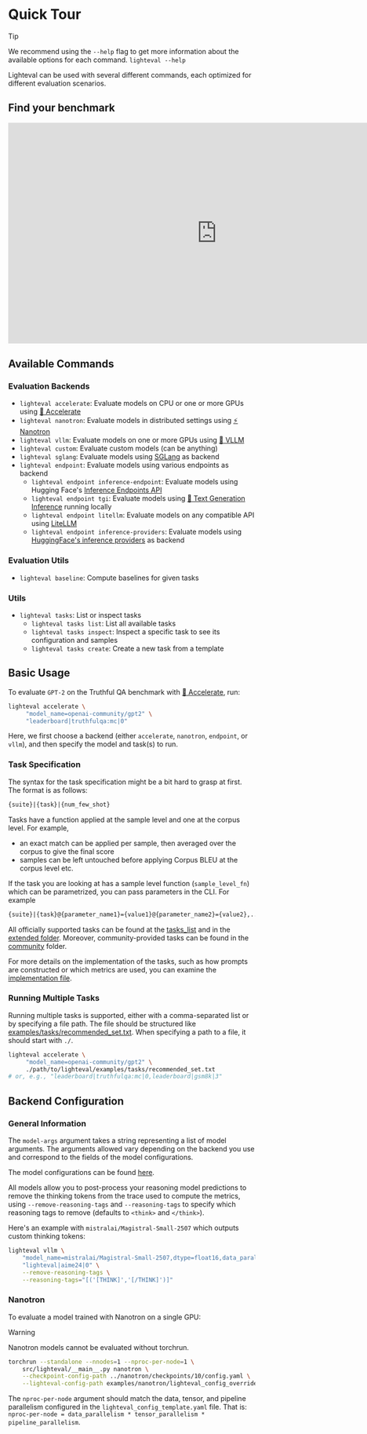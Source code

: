 # Quick Tour

> [!TIP]
> We recommend using the `--help` flag to get more information about the
> available options for each command.
> `lighteval --help`

Lighteval can be used with several different commands, each optimized for different evaluation scenarios.


## Find your benchmark

<iframe
	src="https://saylortwift-benchmark-finder.hf.space"
	frameborder="0"
	width="850"
	height="450"
></iframe>

## Available Commands

### Evaluation Backends

- `lighteval accelerate`: Evaluate models on CPU or one or more GPUs using [🤗
  Accelerate](https://github.com/huggingface/accelerate)
- `lighteval nanotron`: Evaluate models in distributed settings using [⚡️
  Nanotron](https://github.com/huggingface/nanotron)
- `lighteval vllm`: Evaluate models on one or more GPUs using [🚀
  VLLM](https://github.com/vllm-project/vllm)
- `lighteval custom`: Evaluate custom models (can be anything)
- `lighteval sglang`: Evaluate models using [SGLang](https://github.com/sgl-project/sglang) as backend
- `lighteval endpoint`: Evaluate models using various endpoints as backend
  - `lighteval endpoint inference-endpoint`: Evaluate models using Hugging Face's [Inference Endpoints API](https://huggingface.co/inference-endpoints/dedicated)
  - `lighteval endpoint tgi`: Evaluate models using [🔗 Text Generation Inference](https://huggingface.co/docs/text-generation-inference/en/index) running locally
  - `lighteval endpoint litellm`: Evaluate models on any compatible API using [LiteLLM](https://www.litellm.ai/)
  - `lighteval endpoint inference-providers`: Evaluate models using [HuggingFace's inference providers](https://huggingface.co/docs/inference-providers/en/index) as backend

### Evaluation Utils

- `lighteval baseline`: Compute baselines for given tasks

### Utils

- `lighteval tasks`: List or inspect tasks
  - `lighteval tasks list`: List all available tasks
  - `lighteval tasks inspect`: Inspect a specific task to see its configuration and samples
  - `lighteval tasks create`: Create a new task from a template

## Basic Usage

To evaluate `GPT-2` on the Truthful QA benchmark with [🤗
  Accelerate](https://github.com/huggingface/accelerate), run:

```bash
lighteval accelerate \
     "model_name=openai-community/gpt2" \
     "leaderboard|truthfulqa:mc|0"
```

Here, we first choose a backend (either `accelerate`, `nanotron`, `endpoint`, or `vllm`), and then specify the model and task(s) to run.

### Task Specification

The syntax for the task specification might be a bit hard to grasp at first. The format is as follows:

```txt
{suite}|{task}|{num_few_shot}
```

Tasks have a function applied at the sample level and one at the corpus level. For example,
- an exact match can be applied per sample, then averaged over the corpus to give the final score
- samples can be left untouched before applying Corpus BLEU at the corpus level
etc.

If the task you are looking at has a sample level function (`sample_level_fn`) which can be parametrized, you can pass parameters in the CLI.
For example
```txt
{suite}|{task}@{parameter_name1}={value1}@{parameter_name2}={value2},...|0
```

All officially supported tasks can be found at the [tasks_list](available-tasks) and in the
[extended folder](https://github.com/huggingface/lighteval/tree/main/src/lighteval/tasks/extended).
Moreover, community-provided tasks can be found in the
[community](https://github.com/huggingface/lighteval/tree/main/community_tasks) folder.

For more details on the implementation of the tasks, such as how prompts are constructed or which metrics are used, you can examine the
[implementation file](https://github.com/huggingface/lighteval/blob/main/src/lighteval/tasks/default_tasks.py).

### Running Multiple Tasks

Running multiple tasks is supported, either with a comma-separated list or by specifying a file path.
The file should be structured like [examples/tasks/recommended_set.txt](https://github.com/huggingface/lighteval/blob/main/examples/tasks/recommended_set.txt).
When specifying a path to a file, it should start with `./`.

```bash
lighteval accelerate \
     "model_name=openai-community/gpt2" \
     ./path/to/lighteval/examples/tasks/recommended_set.txt
# or, e.g., "leaderboard|truthfulqa:mc|0,leaderboard|gsm8k|3"
```

## Backend Configuration

### General Information

The `model-args` argument takes a string representing a list of model
arguments. The arguments allowed vary depending on the backend you use and
correspond to the fields of the model configurations.

The model configurations can be found [here](./package_reference/models).

All models allow you to post-process your reasoning model predictions
to remove the thinking tokens from the trace used to compute the metrics,
using `--remove-reasoning-tags` and `--reasoning-tags` to specify which
reasoning tags to remove (defaults to `<think>` and `</think>`).

Here's an example with `mistralai/Magistral-Small-2507` which outputs custom
thinking tokens:

```bash
lighteval vllm \
    "model_name=mistralai/Magistral-Small-2507,dtype=float16,data_parallel_size=4" \
    "lighteval|aime24|0" \
    --remove-reasoning-tags \
    --reasoning-tags="[('[THINK]','[/THINK]')]"
```

### Nanotron

To evaluate a model trained with Nanotron on a single GPU:

> [!WARNING]
> Nanotron models cannot be evaluated without torchrun.

```bash
torchrun --standalone --nnodes=1 --nproc-per-node=1 \
    src/lighteval/__main__.py nanotron \
    --checkpoint-config-path ../nanotron/checkpoints/10/config.yaml \
    --lighteval-config-path examples/nanotron/lighteval_config_override_template.yaml
```

The `nproc-per-node` argument should match the data, tensor, and pipeline
parallelism configured in the `lighteval_config_template.yaml` file.
That is: `nproc-per-node = data_parallelism * tensor_parallelism *
pipeline_parallelism`.
